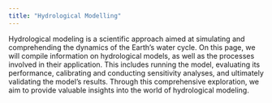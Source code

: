 ```yaml
---
title: "Hydrological Modelling"
---
```


Hydrological modeling is a scientific approach aimed at simulating and comprehending the dynamics of the Earth's water cycle. On this page, we will compile information on hydrological models, as well as the processes involved in their application. This includes running the model, evaluating its performance, calibrating and conducting sensitivity analyses, and ultimately validating the model's results. Through this comprehensive exploration, we aim to provide valuable insights into the world of hydrological modeling.